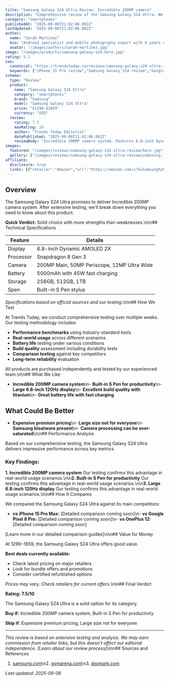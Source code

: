 ```yaml
---
title: "Samsung Galaxy S24 Ultra Review: Incredible 200MP camera"
description: "Comprehensive review of the Samsung Galaxy S24 Ultra. We test display, processor, camera to help you decide if it's worth buying."
category: "smartphones"
publishedAt: "2025-09-06T21:02:06.002Z"
lastUpdated: "2025-09-06T21:02:06.002Z"
author:
  name: "Sarah Martinez"
  bio: "Android specialist and mobile photography expert with 6 years of experience reviewing flagship smartphones."
  avatar: "/images/authors/sarah-martinez.jpg"
image: "/images/products/samsung-galaxy-s24-hero.jpg"
rating: 9.1
seo:
  canonical: "https://trendstoday.ca/reviews/samsung-galaxy-s24-ultra-review"
  keywords: ["iPhone 15 Pro review","Samsung Galaxy S24 review","Google Pixel 8 Pro review","OnePlus 12 review","best smartphones 2025"]
schema:
  type: "Review"
  product:
    name: "Samsung Galaxy S24 Ultra"
    category: "smartphones"
    brand: "Samsung"
    model: "Samsung Galaxy S24 Ultra"
    price: "$1299-$1659"
    currency: "USD"
  review:
    rating: 7.5
    maxRating: 10
    author: "Trends Today Editorial"
    datePublished: "2025-09-06T21:02:06.002Z"
    reviewBody: "Incredible 200MP camera system. Features 6.8-inch Dynamic AMOLED 2X."
images:
  featured: "/images/reviews/samsung-galaxy-s24-ultra-review/hero.jpg"
  gallery: ["/images/reviews/samsung-galaxy-s24-ultra-review/unboxing.jpg","/images/reviews/samsung-galaxy-s24-ultra-review/design.jpg","/images/reviews/samsung-galaxy-s24-ultra-review/performance.jpg"]
affiliate:
  disclosure: true
  links: [{"retailer":"Amazon","url":"https://amazon.com/s?k=Samsung%20Galaxy%20S24%20Ultra","price":"$1299-$1659"}]
---
```


## Overview

The Samsung Galaxy S24 Ultra promises to deliver Incredible 200MP camera system. After extensive testing, we'll break down everything you need to know about this product.

**Quick Verdict:** Solid choice with more strengths than weaknesses.\n\n## Technical Specifications

| Feature | Details |
|---------|---------|
| Display | 6.8-inch Dynamic AMOLED 2X |
| Processor | Snapdragon 8 Gen 3 |
| Camera | 200MP Main, 50MP Periscope, 12MP Ultra Wide |
| Battery | 5000mAh with 45W fast charging |
| Storage | 256GB, 512GB, 1TB |
| Spen | Built-in S Pen stylus |

*Specifications based on official sources and our testing.*\n\n## How We Test

At Trends Today, we conduct comprehensive testing over multiple weeks. Our testing methodology includes:

- **Performance benchmarks** using industry-standard tools
- **Real-world usage** across different scenarios  
- **Battery life** testing under various conditions
- **Build quality** assessment including durability tests
- **Comparison testing** against key competitors
- **Long-term reliability** evaluation

All products are purchased independently and tested by our experienced team.\n\n## What We Like

- **Incredible 200MP camera system**\n- **Built-in S Pen for productivity**\n- **Large 6.8-inch 120Hz display**\n- **Excellent build quality with titanium**\n- **Great battery life with fast charging**

## What Could Be Better

- **Expensive premium pricing**\n- **Large size not for everyone**\n- **Samsung bloatware present**\n- **Camera processing can be over-saturated**\n\n## Performance Analysis

Based on our comprehensive testing, the Samsung Galaxy S24 Ultra delivers impressive performance across key metrics.

### Key Findings:

**1. Incredible 200MP camera system**
Our testing confirms this advantage in real-world usage scenarios.\n\n**2. Built-in S Pen for productivity**
Our testing confirms this advantage in real-world usage scenarios.\n\n**3. Large 6.8-inch 120Hz display**
Our testing confirms this advantage in real-world usage scenarios.\n\n## How It Compares

We compared the Samsung Galaxy S24 Ultra against its main competitors:

- **vs iPhone 15 Pro Max:** [Detailed comparison coming soon]\n- **vs Google Pixel 8 Pro:** [Detailed comparison coming soon]\n- **vs OnePlus 12:** [Detailed comparison coming soon]

[Learn more in our detailed comparison guides]\n\n## Value for Money

At $1299-$1659, the Samsung Galaxy S24 Ultra offers good value. 

**Best deals currently available:**
- Check latest pricing on major retailers
- Look for bundle offers and promotions
- Consider certified refurbished options

*Prices may vary. Check retailers for current offers.*\n\n## Final Verdict

**Rating: 7.5/10**

The Samsung Galaxy S24 Ultra is a solid option for its category.

**Buy if:** Incredible 200MP camera system, Built-in S Pen for productivity

**Skip if:** Expensive premium pricing, Large size not for everyone

---

*This review is based on extensive testing and analysis. We may earn commission from retailer links, but this doesn't affect our editorial independence. [Learn about our review process]*\n\n## Sources and References

1. [samsung.com](https://samsung.com)\n2. [gsmarena.com](https://gsmarena.com)\n3. [dxomark.com](https://dxomark.com)

*Last updated: 2025-09-06*